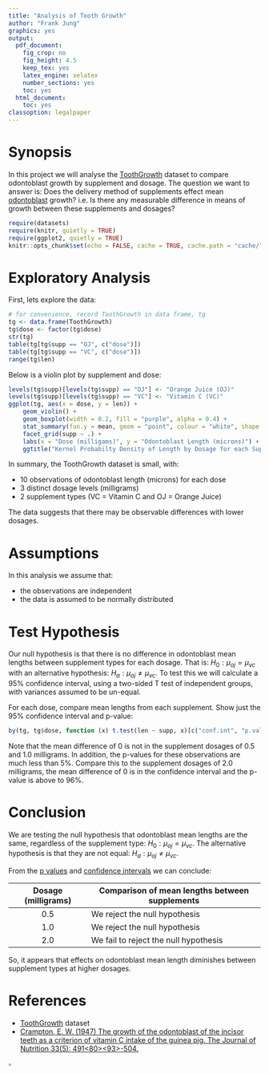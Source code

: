 ```yaml
---
title: "Analysis of Tooth Growth"
author: "Frank Jung"
graphics: yes
output:
  pdf_document:
    fig_crop: no
    fig_height: 4.5
    keep_tex: yes
    latex_engine: xelatex
    number_sections: yes
    toc: yes
  html_document:
    toc: yes
classoption: legalpaper
---
```


# Synopsis

In this project we will analyse the 
[ToothGrowth](https://stat.ethz.ch/R-manual/R-devel/library/datasets/html/ToothGrowth.html)
dataset to compare odontoblast growth by supplement and dosage. The question we 
want to answer is: Does the delivery method of supplements effect mean 
[odontoblast](https://en.wikipedia.org/wiki/Odontoblast) growth? i.e. Is there 
any measurable difference in means of growth between these supplements and
dosages?
```r
require(datasets)
require(knitr, quietly = TRUE)
require(ggplot2, quietly = TRUE)
knitr::opts_chunk$set(echo = FALSE, cache = TRUE, cache.path = "cache/", fig.path = "figure/", fig.align="center")
```

# Exploratory Analysis

First, lets explore the data:
```r
# for convenience, record ToothGrowth in data frame, tg
tg <- data.frame(ToothGrowth)
tg$dose <- factor(tg$dose)
str(tg)
table(tg[tg$supp == "OJ", c("dose")])
table(tg[tg$supp == "VC", c("dose")])
range(tg$len)
```

Below is a violin plot by supplement and dose:
```r
levels(tg$supp)[levels(tg$supp) == "OJ"] <- "Orange Juice (OJ)"
levels(tg$supp)[levels(tg$supp) == "VC"] <- "Vitamin C (VC)"
ggplot(tg, aes(x = dose, y = len)) +
    geom_violin() +
    geom_boxplot(width = 0.2, fill = "purple", alpha = 0.4) +
    stat_summary(fun.y = mean, geom = "point", colour = "white", shape = 19, size = 2) +
    facet_grid(supp ~ .) +
    labs(x = "Dose (milligams)", y = "Odontoblast Length (microns)") +
    ggtitle("Kernel Probabilty Density of Length by Dosage for each Supplement type")
```

In summary, the ToothGrowth dataset is small, with:

* 10 observations of odontoblast length (microns) for each dose
* 3 distinct dosage levels (milligrams)
* 2 supplement types (VC = Vitamin C and OJ = Orange Juice)

The data suggests that there may be observable differences with lower dosages.

# Assumptions

In this analysis we assume that:

* the observations are independent
* the data is assumed to be normally distributed

# Test Hypothesis

Our null hypothesis is that there is no difference in odontoblast mean lengths 
between supplement types for each dosage. That is: $H_0 : \mu_{oj} = \mu_{vc}$ 
with an alternative hypothesis: $H_a : \mu_{oj} \ne \mu_{vc}$. To test this we 
will calculate a 95% confidence interval, using a two-sided T test of
independent groups, with variances assumed to be un-equal.

For each dose, compare mean lengths from each supplement. Show just the 95%
confidence interval and p-value:
```r
by(tg, tg$dose, function (x) t.test(len ~ supp, x)[c("conf.int", "p.value")])
```

Note that the mean difference of 0 is not in the supplement dosages of 0.5 and 
1.0 milligrams. In addition, the p-values for these observations are much less 
than 5%. Compare this to the supplement dosages of 2.0 milligrams, the mean
difference of 0 is in the confidence interval and the p-value is above to 96%.

# Conclusion

We are testing the null hypothesis that odontoblast mean lengths are the same, 
regardless of the supplement type: $H_0 : \mu_{oj} = \mu_{vc}$. The alternative
hypothesis is that they are not equal: $H_a : \mu_{oj} \ne \mu_{vc}$.

From the [p values](https://en.wikipedia.org/wiki/P-value) and [confidence
intervals](https://en.wikipedia.org/wiki/Confidence_interval) we can conclude:

| Dosage (milligrams) | Comparison of mean lengths between supplements |
|:-------------------:|------------------------------------------------|
| 0.5                 | We reject the null hypothesis                  |
| 1.0                 | We reject the null hypothesis                  |
| 2.0                 | We fail to reject the null hypothesis          |

So, it appears that effects on odontoblast mean length diminishes between
supplement types at higher dosages.

# References

* [ToothGrowth](https://stat.ethz.ch/R-manual/R-devel/library/datasets/html/ToothGrowth.html) dataset
* [Crampton, E. W. (1947) The growth of the odontoblast of the incisor teeth as a criterion of vitamin C intake of the guinea pig. The Journal of Nutrition 33(5): 491<e2><80><93>-504.](http://jn.nutrition.org/content/33/5/491.full.pdf)

$\square$